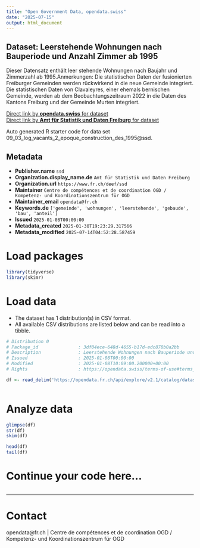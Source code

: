 ```yaml
---
title: "Open Government Data, opendata.swiss"
date: "2025-07-15"
output: html_document
---
```


## Dataset: Leerstehende Wohnungen nach Bauperiode und Anzahl Zimmer ab 1995

Dieser Datensatz enthält leer stehende Wohnungen nach Baujahr und Zimmerzahl ab 1995.Anmerkungen: Die statistischen Daten der fusionierten Freiburger Gemeinden werden rückwirkend in die neue Gemeinde integriert. Die statistischen Daten von Clavaleyres, einer ehemals bernischen Gemeinde, werden ab dem Beobachtungszeitraum 2022 in die Daten des Kantons Freiburg und der Gemeinde Murten integriert.

[Direct link by **opendata.swiss** for dataset](https://opendata.swiss/de/dataset/leerstehende-wohnungen-nach-bauperiode-und-anzahl-zimmer-ab-1995)<br>
[Direct link by **Amt für Statistik und Daten Freiburg** for dataset](https://opendata.fr.ch/explore/dataset/09_03_log_vacants_2_epoque_construction_des_1995/)

Auto generated R starter code for data set 09_03_log_vacants_2_epoque_construction_des_1995@ssd.

## Metadata

- **Publisher.name** `ssd`
- **Organization.display_name.de** `Amt für Statistik und Daten Freiburg`
- **Organization.url** `https://www.fr.ch/deef/ssd`
- **Maintainer** `Centre de compétences et de coordination OGD / Kompetenz- und Koordinationszentrum für OGD`
- **Maintainer_email** `opendata@fr.ch`
- **Keywords.de** `['gemeinde', 'wohnungen', 'leerstehende', 'gebaude', 'bau', 'anteil']`
- **Issued** `2025-01-08T00:00:00`
- **Metadata_created** `2025-01-30T19:23:29.317566`
- **Metadata_modified** `2025-07-14T04:52:28.587459`


# Load packages

```r

library(tidyverse)
library(skimr)

```

# Load data

-   The dataset has 1 distribution(s) in CSV format.
-   All available CSV distributions are listed below and can be read into a tibble.

```r

# Distribution 0
# Package_id               : 3df04ece-648d-4655-b17d-edc878b0a2bb
# Description              : Leerstehende Wohnungen nach Bauperiode und Anzahl Zimmer ab 1995 (csv)
# Issued                   : 2025-01-08T00:00:00
# Modified                 : 2025-01-08T10:09:00.200000+00:00
# Rights                   : https://opendata.swiss/terms-of-use#terms_by

df <- read_delim('https://opendata.fr.ch/api/explore/v2.1/catalog/datasets/09_03_log_vacants_2_epoque_construction_des_1995/exports/csv?use_labels=true')



```

# Analyze data

```r

glimpse(df)
str(df)
skim(df)

head(df)
tail(df)

```

# Continue your code here...

```r

```

------------------------------------------------------------------------

# Contact

opendata@fr.ch | Centre de compétences et de coordination OGD / Kompetenz- und Koordinationszentrum für OGD
